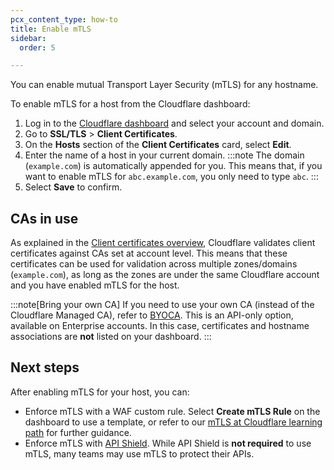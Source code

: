 ```yaml
---
pcx_content_type: how-to
title: Enable mTLS
sidebar:
  order: 5

---
```



You can enable mutual Transport Layer Security (mTLS) for any hostname.

To enable mTLS for a host from the Cloudflare dashboard:

1. Log in to the [Cloudflare dashboard](https://dash.cloudflare.com) and select your account and domain.
2. Go to **SSL/TLS** > **Client Certificates**.
3. On the **Hosts** section of the **Client Certificates** card, select **Edit**.
4. Enter the name of a host in your current domain.
:::note
The domain (`example.com`) is automatically appended for you. This means that, if you want to enable mTLS for `abc.example.com`, you only need to type `abc`.
:::
5. Select **Save** to confirm.

## CAs in use

As explained in the [Client certificates overview](/ssl/client-certificates/#how-it-works), Cloudflare validates client certificates against CAs set at account level. This means that these certificates can be used for validation across multiple zones/domains (`example.com`), as long as the zones are under the same Cloudflare account and you have enabled mTLS for the host.

:::note[Bring your own CA]
If you need to use your own CA (instead of the Cloudflare Managed CA), refer to [BYOCA](/ssl/client-certificates/byo-ca/). This is an API-only option, available on Enterprise accounts. In this case, certificates and hostname associations are **not** listed on your dashboard.
:::

## Next steps

After enabling mTLS for your host, you can:

- Enforce mTLS with a WAF custom rule. Select **Create mTLS Rule** on the dashboard to use a template, or refer to our [mTLS at Cloudflare learning path](/learning-paths/mtls/mtls-app-security/#3-validate-the-client-certificate-in-the-waf) for further guidance.
- Enforce mTLS with [API Shield](/api-shield/security/mtls/configure/). While API Shield is **not required** to use mTLS, many teams may use mTLS to protect their APIs.